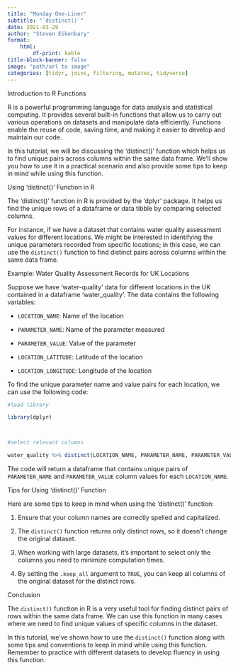 ---
title: "Monday One-Liner"
subtitle: "`distinct()`"
date: 2021-03-29
author: "Steven Eikenbary"
format:
    html:
        df-print: kable
title-block-banner: false
image: "path/url to image"
categories: [tidyr, joins, filtering, mutates, tidyverse]
---

Introduction to R Functions

R is a powerful programming language for data analysis and statistical computing. It provides several built-in functions that allow us to carry out various operations on datasets and manipulate data efficiently. Functions enable the reuse of code, saving time, and making it easier to develop and maintain our code.

In this tutorial, we will be discussing the 'distinct()' function which helps us to find unique pairs across columns within the same data frame. We'll show you how to use it in a practical scenario and also provide some tips to keep in mind while using this function.

Using 'distinct()' Function in R

The 'distinct()' function in R is provided by the 'dplyr' package. It helps us find the unique rows of a dataframe or data tibble by comparing selected columns.

For instance, if we have a dataset that contains water quality assessment values for different locations. We might be interested in identifying the unique parameters recorded from specific locations; in this case, we can use the `distinct()` function to find distinct pairs across columns within the same data frame.

Example: Water Quality Assessment Records for UK Locations

Suppose we have 'water-quality' data for different locations in the UK contained in a dataframe 'water_quality'. The data contains the following variables:

* `LOCATION_NAME`: Name of the location
* `PARAMETER_NAME`: Name of the parameter measured
* `PARAMETER_VALUE`: Value of the parameter
* `LOCATION_LATITUDE`: Latitude of the location
* `LOCATION_LONGITUDE`: Longitude of the location

To find the unique parameter name and value pairs for each location, we can use the following code:

```{r}
#load library
library(dplyr)

#select relevant columns
water_quality %>% distinct(LOCATION_NAME, PARAMETER_NAME, PARAMETER_VALUE,.keep_all=TRUE)
```

The code will return a dataframe that contains unique pairs of `PARAMETER_NAME` and `PARAMETER_VALUE` column values for each `LOCATION_NAME`.

Tips for Using 'distinct()' Function

Here are some tips to keep in mind when using the 'distinct()' function:

1. Ensure that your column names are correctly spelled and capitalized.

2. The `distinct()` function returns only distinct rows, so it doesn't change the original dataset.

3. When working with large datasets, it's important to select only the columns you need to minimize computation times.

4. By setting the `.keep_all` argument to `TRUE`, you can keep all columns of the original dataset for the distinct rows.

Conclusion

The `distinct()` function in R is a very useful tool for finding distinct pairs of rows within the same data frame. We can use this function in many cases where we need to find unique values of specific columns in the dataset.

In this tutorial, we've shown how to use the `distinct()` function along with some tips and conventions to keep in mind while using this function. Remember to practice with different datasets to develop fluency in using this function.